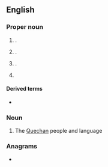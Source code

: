 {{also|yuma|þuma}}
==English==
{{wikipedia}}

===Proper noun===
{{en-proper noun}}

# {{place|en|city/county seat|co/Yuma County|in southwestern|s/Arizona|c/USA}}.
# {{place|en|city|co/Yuma County|s/Colorado|c/USA}}.
# {{place|en|unincorporated community|co/Taylor County|s/Kentucky|c/USA}}.
# {{place|en|unincorporated community|co/Carroll County|s/Tennessee|c/USA}}

====Derived terms====
* {{l|en|Yuma County}}

===Noun===
{{en-noun|~}}

# The [[Quechan]] people and language

===Anagrams===
* {{anagrams|en|a=amuy|Mayu|Muay}}